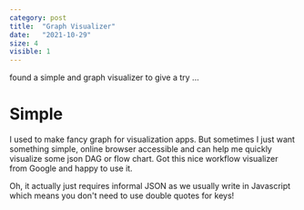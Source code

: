 ```yaml
---
category: post
title:  "Graph Visualizer"
date:   "2021-10-29"
size: 4
visible: 1
---
```



found a simple and graph visualizer to give a try ...

# Simple
I used to make fancy graph for visualization apps. But sometimes I just want something simple, online browser accessible and can help me quickly visualize some json DAG or flow chart. Got this nice workflow visualizer from Google and happy to use it.


<FlowVis/>

Oh, it actually just requires informal JSON as we usually write in Javascript which means you don't need to use double quotes for keys!

